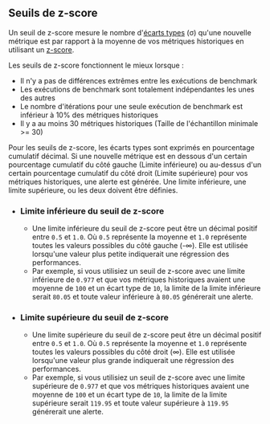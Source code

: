 ## Seuils de z-score 

Un seuil de z-score mesure le nombre d'[écarts types](https://fr.wikipedia.org/wiki/%C3%89cart_type) (σ)
qu'une nouvelle métrique est par rapport à la moyenne de vos métriques historiques en utilisant un [z-score](https://fr.wikipedia.org/wiki/Z-score).

Les seuils de z-score fonctionnent le mieux lorsque :
- Il n'y a pas de différences extrêmes entre les exécutions de benchmark
- Les exécutions de benchmark sont totalement indépendantes les unes des autres
- Le nombre d'itérations pour une seule exécution de benchmark est inférieur à 10% des métriques historiques
- Il y a au moins 30 métriques historiques (Taille de l'échantillon minimale >= 30)

Pour les seuils de z-score, les écarts types sont exprimés en pourcentage cumulatif décimal.
Si une nouvelle métrique est en dessous d'un certain pourcentage cumulatif du côté gauche (Limite inférieure)
ou au-dessus d'un certain pourcentage cumulatif du côté droit (Limite supérieure) pour vos métriques historiques, une alerte est générée.
Une limite inférieure, une limite supérieure, ou les deux doivent être définies.

- ### Limite inférieure du seuil de z-score
  - Une limite inférieure du seuil de z-score peut être un décimal positif entre `0.5` et `1.0`.
Où `0.5` représente la moyenne et `1.0` représente toutes les valeurs possibles du côté gauche (-∞).
Elle est utilisée lorsqu'une valeur plus petite indiquerait une régression des performances.
  - Par exemple, si vous utilisiez un seuil de z-score avec une limite inférieure de `0.977`
et que vos métriques historiques avaient une moyenne de `100` et un écart type de `10`,
la limite de la limite inférieure serait `80.05` et
toute valeur inférieure à `80.05` générerait une alerte.
- ### Limite supérieure du seuil de z-score
  - Une limite supérieure du seuil de z-score peut être un décimal positif entre `0.5` et `1.0`.
Où `0.5` représente la moyenne et `1.0` représente toutes les valeurs possibles du côté droit (∞).
Elle est utilisée lorsqu'une valeur plus grande indiquerait une régression des performances.
  - Par exemple, si vous utilisiez un seuil de z-score avec une limite supérieure de `0.977`
et que vos métriques historiques avaient une moyenne de `100` et un écart type de `10`,
la limite de la limite supérieure serait `119.95` et
toute valeur supérieure à `119.95` générerait une alerte.